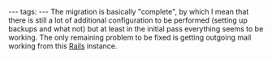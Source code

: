 ---
tags:
---
The migration is basically "complete", by which I mean that there is still a lot of additional configuration to be performed (setting up backups and what not) but at least in the initial pass everything seems to be working. The only remaining problem to be fixed is getting outgoing mail working from this [[Rails]] instance.
